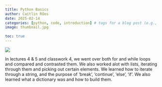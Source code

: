 ```yaml
---
title: Python Basics
author: Caitlin ROos
date: 2025-02-14
categories: [python, code, introduction] # tags for a blog post (e.g., python)
image: thumbnail.jpg 
  
toc: true
---
```


![](thumbnail.jpg)

In lectures 4 & 5 and classwork 4, we went over both for and while loops and compared and contrasted them. We also worked alot with lists, iterating through them and picking out certain elements. We learned how to iterate through a string, and the purpose of 'break', 'continue', 'else', 'if'. We also learned what a dictionary was and how to build them. 
